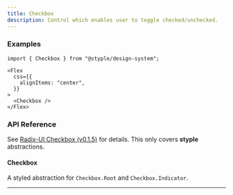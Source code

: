 ```yaml
---
title: Checkbox
description: Control which enables user to toggle checked/unchecked.
---
```


### Examples

<Preview>
  <Flex
    css={{
      alignItems: "center",
    }}
  >
    <Checkbox />
  </Flex>
</Preview>

```tsx outline=true
import { Checkbox } from "@styple/design-system";

<Flex
  css={{
    alignItems: "center",
  }}
>
  <Checkbox />
</Flex>
```

### API Reference

See [Radix-UI Checkbox (v0.1.5)](https://www.radix-ui.com/docs/primitives/components/checkbox) for details. This only covers **styple** abstractions.

#### Checkbox

A styled abstraction for `Checkbox.Root` and `Checkbox.Indicator`.

---